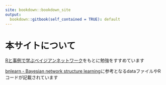---
site: bookdown::bookdown_site
output:
  bookdown::gitbook(self_contained = TRUE): default
---

# 本サイトについて

[Rと事例で学ぶベイジアンネットワーク](https://www.kyoritsu-pub.co.jp/book/b10012360.html)をもとに勉強をすすめています

[bnlearn - Bayesian network structure learning](https://www.bnlearn.com/book-crc-2ed/)に参考となるdataファイルやRコードが記載されています
